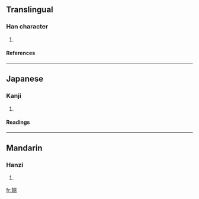 ==Translingual==
===Han character===
{{Han char|rn=38|rad=女|as=09|sn=12|four=4242<sub>7</sub>|canj=女山一月 (VUMB)}}
# {{defn|Han|sort=女09}}
====References====
{{Han ref|kx=0266.310|dkj=06492|hdz=21066.060|uh=5A8F|ud=23183|bh=D8CD|bd=55501}}
----
==Japanese==
===Kanji===
{{ja-kanji|grade=|rs=女09}}
# {{defn|Japanese}} 
====Readings====
{{ja-readings|on=[[たん]] (tan)|kun=}}
----
==Mandarin==
===Hanzi===
{{cmn-hanzi|pin=[[duān]] ([[duan1]])|wg=tuan<sup>1</sup>}}
# {{defn|Mandarin}}

[[fr:媏]]